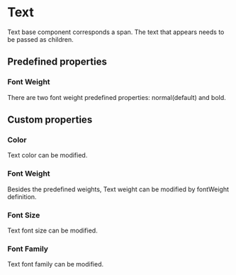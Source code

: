 
<Meta of={Stories} />

# Text

Text base component corresponds a span. The text that appears needs to be passed as children.

<Canvas of={Stories.Default} withToolbar />

<Controls of={Stories.Default} />

## Predefined properties

### Font Weight

There are two font weight predefined properties: normal(default) and bold.

<Canvas of={Stories.PredefinedFontWeight} withToolbar />

## Custom properties

### Color

Text color can be modified.

<Canvas of={Stories.Color} withToolbar />

### Font Weight

Besides the predefined weights, Text weight can be modified by fontWeight definition.

<Canvas of={Stories.CustomFontWeight} withToolbar />

### Font Size

Text font size can be modified.

<Canvas of={Stories.CustomFontSize} withToolbar />

### Font Family

Text font family can be modified.

<Canvas of={Stories.FontFamily} withToolbar />
